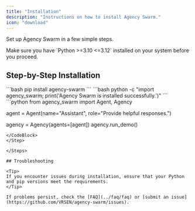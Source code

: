 ```yaml
---
title: "Installation"
description: "Instructions on how to install Agency Swarm."
icon: "download"
---
```


Set up Agency Swarm in a few simple steps.

<Tip>
    Make sure you have `Python >=3.10 <=3.12` installed on your system before you proceed.
</Tip>

## Step-by-Step Installation

<Steps>

<Step title="1. Install via pip" icon="download" iconType="solid">

<CodeBlock>
```bash
pip install agency-swarm
```
</CodeBlock>
</Step>

<Step title="2. Verify the Installation" icon="check" iconType="solid">

<CodeBlock>
```bash
python -c "import agency_swarm; print('Agency Swarm is installed successfully.')"
```
</CodeBlock>
</Step>

<Step title="3. Run a Demo" icon="play" iconType="solid">

<CodeBlock>
```python
from agency_swarm import Agent, Agency

agent = Agent(name="Assistant", role="Provide helpful responses.")

agency = Agency(agents=[agent])
agency.run_demo()
```
</CodeBlock>
</Step>

</Steps>

## Troubleshooting

<Tip>
If you encounter issues during installation, ensure that your Python and pip versions meet the requirements.
</Tip>

If problems persist, check the [FAQ](../faq/faq) or [submit an issue](https://github.com/VRSEN/agency-swarm/issues).
